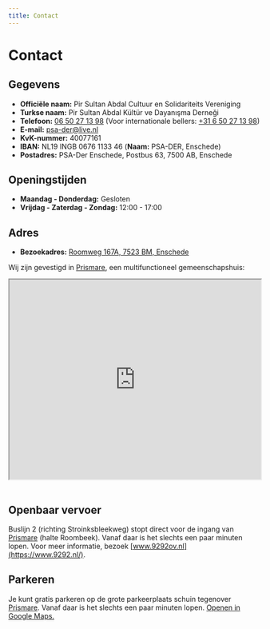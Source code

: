 ```yaml
---
title: Contact
---
```


# Contact

## Gegevens

* **Officiële naam:** Pir Sultan Abdal Cultuur en Solidariteits Vereniging
* **Turkse naam:** Pir Sultan Abdal Kültür ve Dayanışma Derneği
* **Telefoon:** [06 50 27 13 98](tel:+31650271398) (Voor internationale bellers: [+31 6 50 27 13 98](tel:+31650271398))
* **E-mail:** [psa-der@live.nl](mailto:psa-der@live.nl)
* **KvK-nummer:** 40077161
* **IBAN:** NL19 INGB 0676 1133 46 (**Naam:** PSA-DER, Enschede)
* **Postadres:** PSA-Der Enschede, Postbus 63, 7500 AB, Enschede

## Openingstijden

* **Maandag - Donderdag:** Gesloten
* **Vrijdag - Zaterdag - Zondag:** 12:00 - 17:00

## Adres

* **Bezoekadres:** [Roomweg 167A, 7523 BM, Enschede](https://www.google.com/maps/place/Roomweg+167a,+7523+BM+Enschede/)

Wij zijn gevestigd in [Prismare](https://www.prismare.nl/), een multifunctioneel gemeenschapshuis:

<iframe
  src="https://www.google.com/maps/embed?pb=!1m18!1m12!1m3!1d2443.6405367827974!2d6.893898077137099!3d52.231748271987044!2m3!1f0!2f0!3f0!3m2!1i1024!2i768!4f13.1!3m3!1m2!1s0x47b814092bfdf587%3A0x4d51f96261fbb9cb!2sRoomweg%20167a%2C%207523%20BM%20Enschede!5e0!3m2!1str!2snl!4v1738865968919!5m2!1str!2snl"
  width="100%"
  height="400"
  style={{border: 0}}
  allowfullscreen=""
  loading="lazy"
  referrerpolicy="no-referrer-when-downgrade"
>
</iframe>

<br/>
<br/>

## Openbaar vervoer

Buslijn 2 (richting Stroinksbleekweg) stopt direct voor de ingang van [Prismare](https://www.prismare.nl/) (halte Roombeek).
Vanaf daar is het slechts een paar minuten lopen.
Voor meer informatie, bezoek [www.9292ov.nl](https://www.9292.nl/).

## Parkeren

Je kunt gratis parkeren op de grote parkeerplaats schuin tegenover [Prismare](https://www.prismare.nl/).
Vanaf daar is het slechts een paar minuten lopen.
[Openen in Google Maps.](https://www.google.com/maps/place/52%C2%B013'51.5%22N+6%C2%B053'37.1%22E/@52.230984,6.8923505,18z/)
